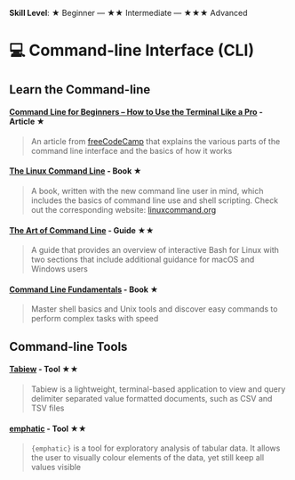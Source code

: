 **Skill Level**: ★ Beginner --- ★★ Intermediate --- ★★★ Advanced

# 💻 Command-line Interface (CLI)

## Learn the Command-line

#### [**Command Line for Beginners -- How to Use the Terminal Like a Pro**](https://www.freecodecamp.org/news/command-line-for-beginners/) **- Article ★**

> An article from [freeCodeCamp](https://www.freecodecamp.org/news) that explains the various parts of the command line interface and the basics of how it works

#### [**The Linux Command Line**](https://linuxcommand.org/tlcl.php) **- Book ★**

> A book, written with the new command line user in mind, which includes the basics of command line use and shell scripting. Check out the corresponding website: [linuxcommand.org](https://linuxcommand.org/index.php)

#### [**The Art of Command Line**](https://github.com/jlevy/the-art-of-command-line#the-art-of-command-line) **- Guide ★★**

> A guide that provides an overview of interactive Bash for Linux with two sections that include additional guidance for macOS and Windows users

#### [**Command Line Fundamentals**](https://learning.oreilly.com/library/view/command-line-fundamentals/9781789807769/) **- Book ★**

> Master shell basics and Unix tools and discover easy commands to perform complex tasks with speed

## Command-line Tools

#### [**Tabiew**](https://github.com/shshemi/tabiew#tabiew) **- Tool ★★**

> Tabiew is a lightweight, terminal-based application to view and query delimiter separated value formatted documents, such as CSV and TSV files

#### [**emphatic**](https://github.com/coolbutuseless/emphatic/?tab=readme-ov-file#emphatic) **- Tool ★★**

> `{emphatic}` is a tool for exploratory analysis of tabular data. It allows the user to visually colour elements of the data, yet still keep all values visible

